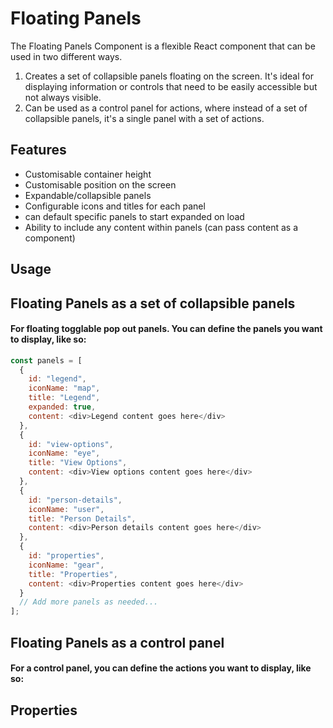 
<Meta of={stories} />

# Floating Panels

The Floating Panels Component is a flexible React component that can be used in two different ways.

1. Creates a set of collapsible panels floating on the screen. It's ideal for displaying information or controls that need to be easily accessible but not always visible.
2. Can be used as a control panel for actions, where instead of a set of collapsible panels, it's a single panel with a set of actions.

## Features

- Customisable container height
- Customisable position on the screen
- Expandable/collapsible panels
- Configurable icons and titles for each panel
- can default specific panels to start expanded on load
- Ability to include any content within panels (can pass content as a component)

## Usage

## Floating Panels as a set of collapsible panels

#### For floating togglable pop out panels. You can define the panels you want to display, like so:

```js run
const panels = [
  {
    id: "legend",
    iconName: "map",
    title: "Legend",
    expanded: true,
    content: <div>Legend content goes here</div>
  },
  {
    id: "view-options",
    iconName: "eye",
    title: "View Options",
    content: <div>View options content goes here</div>
  },
  {
    id: "person-details",
    iconName: "user",
    title: "Person Details",
    content: <div>Person details content goes here</div>
  },
  {
    id: "properties",
    iconName: "gear",
    title: "Properties",
    content: <div>Properties content goes here</div>
  }
  // Add more panels as needed...
];
```

<Canvas of={stories.defaultFloatingPanels} />

## Floating Panels as a control panel

#### For a control panel, you can define the actions you want to display, like so:

<Canvas of={stories.floatingActionsPanel} />

## Properties

<Controls component={FloatingPanels} />
